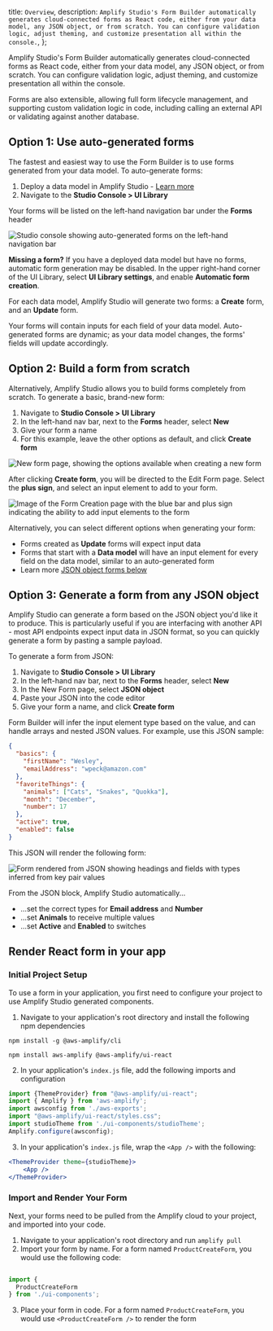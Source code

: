   title: `Overview`,
  description: `Amplify Studio's Form Builder automatically generates cloud-connected forms as React code, either from your data model, any JSON object, or from scratch. You can configure validation logic, adjust theming, and customize presentation all within the console.`,
};

Amplify Studio's Form Builder automatically generates cloud-connected forms as React code, either from your data model, any JSON object, or from scratch. You can configure validation logic, adjust theming, and customize presentation all within the console. 

Forms are also extensible, allowing full form lifecycle management, and supporting custom validation logic in code, including calling an external API or validating against another database.

## Option 1: Use auto-generated forms

The fastest and easiest way to use the Form Builder is to use forms generated from your data model. To auto-generate forms:

1. Deploy a data model in Amplify Studio - [Learn more](data/data-model/)
2. Navigate to the **Studio Console > UI Library**

Your forms will be listed on the left-hand navigation bar under the **Forms** header

![Studio console showing auto-generated forms on the left-hand navigation bar](/images/console/formbuilder/overview1.png)

<Callout info>

**Missing a form?** If you have a deployed data model but have no forms, automatic form generation may be disabled. In the upper right-hand corner of the UI Library, select **UI Library settings**, and enable **Automatic form creation**.

</Callout>

For each data model, Amplify Studio will generate two forms: a **Create** form, and an **Update** form. 

Your forms will contain inputs for each field of your data model. Auto-generated forms are dynamic; as your data model changes, the forms' fields will update accordingly.

## Option 2: Build a form from scratch

Alternatively, Amplify Studio allows you to build forms completely from scratch. To generate a basic, brand-new form:

1. Navigate to **Studio Console > UI Library**
2. In the left-hand nav bar, next to the **Forms** header, select **New**
3. Give your form a name
4. For this example, leave the other options as default, and click **Create form**

![New form page, showing the options available when creating a new form](/images/console/formbuilder/overview2.png)

After clicking **Create form**, you will be directed to the Edit Form page. Select the **plus sign**, and select an input element to add to your form. 

![Image of the Form Creation page with the blue bar and plus sign indicating the ability to add input elements to the form](/images/console/formbuilder/overview3.png)

Alternatively, you can select different options when generating your form:
- Forms created as **Update** forms will expect input data
- Forms that start with a **Data model** will have an input element for every field on the data model, similar to an auto-generated form
- Learn more [JSON object forms below](#option-3-generate-a-form-from-json)

## Option 3: Generate a form from any JSON object

Amplify Studio can generate a form based on the JSON object you'd like it to produce. This is particularly useful if you are interfacing with another API - most API endpoints expect input data in JSON format, so you can quickly generate a form by pasting a sample payload. 

To generate a form from JSON:
1. Navigate to **Studio Console > UI Library**
2. In the left-hand nav bar, next to the **Forms** header, select **New**
3. In the New Form page, select **JSON object**
4. Paste your JSON into the code editor
5. Give your form a name, and click **Create form**

Form Builder will infer the input element type based on the value, and can handle arrays and nested JSON values. For example, use this JSON sample:

```json
{
  "basics": {
    "firstName": "Wesley",
    "emailAddress": "wpeck@amazon.com"
  },
  "favoriteThings": {
    "animals": ["Cats", "Snakes", "Quokka"],
    "month": "December",
    "number": 17
  },
  "active": true,
  "enabled": false
}
```

This JSON will render the following form:

![Form rendered from JSON showing headings and fields with types inferred from key pair values](/images/console/formbuilder/overview6.png)

From the JSON block, Amplify Studio automatically...
- ...set the correct types for **Email address** and **Number**
- ...set **Animals** to receive multiple values
- ...set **Active** and **Enabled** to switches

## Render React form in your app

### Initial Project Setup

To use a form in your application, you first need to configure your project to use Amplify Studio generated components. 

1. Navigate to your application's root directory and install the following npm dependencies

```
npm install -g @aws-amplify/cli
```

```
npm install aws-amplify @aws-amplify/ui-react
```

2. In your application's `index.js` file, add the following imports and configuration

```jsx
import {ThemeProvider} from "@aws-amplify/ui-react";
import { Amplify } from 'aws-amplify';
import awsconfig from './aws-exports';
import "@aws-amplify/ui-react/styles.css";
import studioTheme from './ui-components/studioTheme';
Amplify.configure(awsconfig);
```
3. In your application's `index.js` file, wrap the `<App />` with the following:

```jsx
<ThemeProvider theme={studioTheme}>
    <App />
</ThemeProvider>
```

### Import and Render Your Form

Next, your forms need to be pulled from the Amplify cloud to your project, and imported into your code. 

1. Navigate to your application's root directory and run `amplify pull`
2. Import your form by name. For a form named `ProductCreateForm`, you would use the following code:

```jsx

import { 
  ProductCreateForm 
} from './ui-components';

```

3. Place your form in code. For a form named `ProductCreateForm`, you would use `<ProductCreateForm />` to render the form